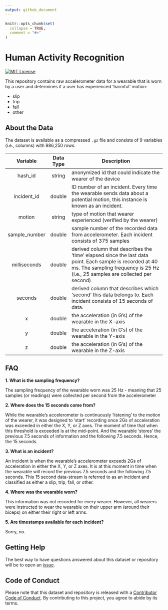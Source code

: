 ```yaml
---
output: github_document
---
```


<!-- README.md is generated from README.Rmd. Please edit that file -->

```r
knitr::opts_chunk$set(
  collapse = TRUE,
  comment = "#>"
)
```

# Human Activity Recognition

<!-- badges: start -->
[![MIT License](https://img.shields.io/apm/l/atomic-design-ui.svg?)](https://github.com/tterb/atomic-design-ui/blob/master/LICENSEs)
<!-- badges: end -->

This repository contains raw accelerometer data for a wearable that is worn by a user and determines if a user has experienced 'harmful' motion:

- slip
- trip
- fall
- other

## About the Data

The dataset is available as a compressed `.gz` file and consists of 9 variables (i.e., columns) with 986,250 rows.

|    Variable   | Data Type |                                                                                        Description                                                                                        |
|:-------------:|:---------:|-----------------------------------------------------------------------------------------------------------------------------------------------------------------------------------------|
|    hash_id    |   string  | anonymized id that could indicate the wearer of the device                                                                                                                                |
|  incident_id  |   double  | ID number of an incident. Every time the wearable sends data about a potential motion, this instance is known as an incident.                                                             |
|     motion    |   string  | type of motion that wearer experienced (verified by the wearer)                                                                                                                           |
| sample_number |   double  | sample number of the recorded data from accelerometer. Each incident consists of 375 samples                                                                                              |
|  milliseconds |   double  | derived column that describes the 'time' elapsed since the last data point. Each sample is recorded at 40 ms. The sampling frequency is 25 Hz (i.e., 25 samples are collected per second) |
|    seconds    |   double  | derived column that describes which 'second' this data belongs to. Each incident consists of 15 seconds of data.                                                                          |
|       x       |   double  | the acceleration (in G's) of the wearable in the X-axis                                                                                                                                   |
|       y       |   double  | the acceleration (in G's) of the wearable in the Y-axis                                                                                                                                   |
|       z       |   double  | the acceleration (in G's) of the wearable in the Z-axis                                                                                                                                   |

## FAQ

**1. What is the sampling frequency?**

The sampling frequency of the wearable worn was 25 Hz - meaning that 25 samples (or readings) were collected per second from the accelerometer

**2. Where does the 15 seconds come from?**

While the wearable's accelerometer is continuously 'listening' to the motion of the wearer, it was designed to 'start' recording once 2Gs of acceleration was exceeded in either the X, Y, or Z axes. The moment of time that when this threshold is exceeded is at the mid-point. And the wearable 'stores' the previous 7.5 seconds of information and the following 7.5 seconds. Hence, the 15 seconds.

**3. What is an incident?**

An incident is when the wearable's accelerometer exceeds 2Gs of acceleration in either the X, Y, or Z axes. It is at this moment in time when the wearable will record the previous 7.5 seconds and the following 7.5 seconds. This 15 second data-stream is referred to as an incident and classified as either a slip, trip, fall, or other.

**4. Where was the wearable worn?**

This information was not recorded for every wearer. However, all wearers were instructed to wear the wearable on their upper arm (around their biceps) on either their right or left arms.

**5. Are timestamps available for each incident?**

Sorry, no.

## Getting Help

The best way to have questions answered about this dataset or repository will be to open an [issue](https://github.com/nikdata/human-activity-recognition/issues).

## Code of Conduct

Please note that this dataset and repository is released with a [Contributor Code of Conduct](https://github.com/nikdata/human-activity-recognition/blob/main/CODE_OF_CONDUCT.md). By contributing to this project, you agree to abide by its terms.
